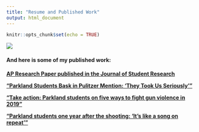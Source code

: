```yaml
---
title: "Resume and Published Work"
output: html_document
---
```


```r
knitr::opts_chunk$set(echo = TRUE)
```

<a href = "https://crumplab.github.io">
![](images/resume.jpg)
</a>


#### __And here is some of my published work:__

[__AP Research Paper published in the Journal of Student Research__](https://doi.org/10.47611/jsrhs.v8i2.1286)

[__"Parkland Students Bask in Pulitzer Mention: ‘They Took Us Seriously’"__](https://www.nytimes.com/2019/04/16/us/pulitzer-parkland-stoneman-douglas-eagle-eye.html)

[__"Take action: Parkland students on five ways to fight gun violence in 2019"__](https://www.theguardian.com/us-news/2019/jan/01/parkland-students-five-ways-fight-gun-violence-2019)

[__"Parkland students one year after the shooting: 'It's like a song on repeat'"__](https://www.theguardian.com/us-news/2019/feb/13/parkland-shooting-anniversary-students-own-words)






